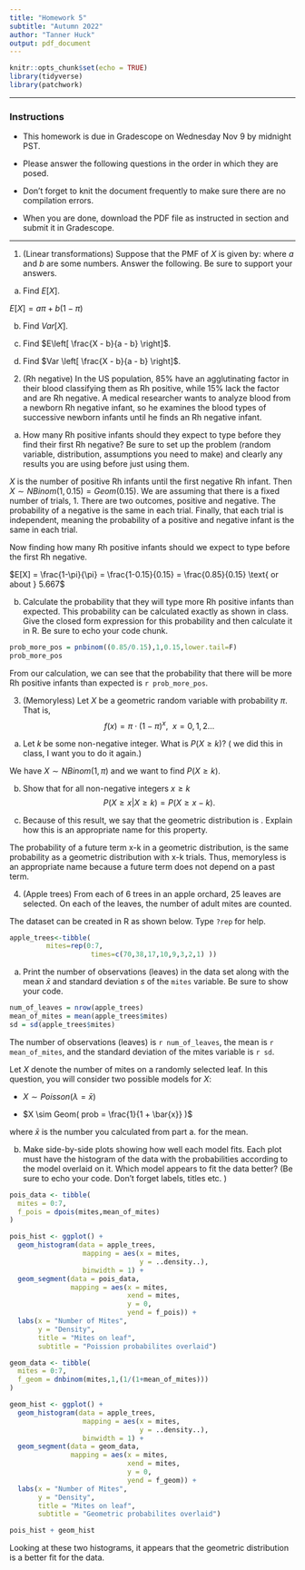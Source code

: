 ---
title: "Homework 5"
subtitle: "Autumn 2022"
author: "Tanner Huck"
output: pdf_document
---

```{r setup, include=FALSE}
knitr::opts_chunk$set(echo = TRUE)
library(tidyverse)
library(patchwork)
```

* * * 

### Instructions

- This homework is due in Gradescope on Wednesday Nov 9 by midnight PST.

- Please answer the following questions in the order in which they are posed. 

- Don't forget to knit the document frequently to make sure there are no compilation errors. 

- When you are done, download the PDF file as instructed in section and submit it in Gradescope. 


* * *

1. (Linear transformations) Suppose that the PMF of $X$ is given by:
   \begin{table}[h]
   \centering
   \begin{tabular}{ccc}
   $x$ & a & b \\ \hline
   $f(x)$ & $\pi$ & $(1-\pi)$ \\ \hline
   \end{tabular}
   \end{table}
   
   where $a$ and $b$ are some numbers. Answer the following. Be sure to support your answers.
   
a. Find $E \left[ X \right]$.

$E[X] = a\pi + b(1-\pi)$
   
b. Find $Var \left[ X \right]$.
\begin{align*}
Var[X] &= E[X^2] - \mu^2 \\
&= E[X^2] - E[X]^2 \\
&= a^2\pi + b^2(1-\pi) - (a\pi + b(1-\pi))^2 \\
&= a^2\pi + b^2(1-\pi) - (\pi(a-b)+b)^2 \\
&= \pi(a^2-b^2)+b^2-\pi^2(a-b)^2-2\pi b(a-b)-b^2 
\text{ , $b^2$ cancels and factor out $\pi(a-b)$}\\
&= \pi(a-b)[(a+b)-\pi(a-b)-2b] \\
&= \pi(a-b)[(a-b)-\pi(a-b)] \\
&= \pi(a-b)^2(1-\pi) 
\end{align*}

c. Find $E\left[ \frac{X - b}{a - b} \right]$.

\begin{align*}
E[\frac{X-b}{a-b}] &= \sum_{x}^{}\frac{X-b}{a-b}f(x) \\
&= \frac{a-b}{a-b}\pi + \frac{b-b}{a-b}(1-\pi) \\
&= 1\pi + 0(1-\pi)\\
&= \pi
\end{align*}

d. Find $Var \left[ \frac{X - b}{a - b} \right]$.
   
\begin{align*}
Var[\frac{X-b}{a-b}] &= (\frac{1}{a-b})^2Var[x] \\
&= (\frac{1}{a-b})^2 * \pi(a-b)^2(1-\pi) \\
&= \pi(1-\pi)
\end{align*}
   

2. (Rh negative) In the US population, 85% have an agglutinating factor in their blood classifying them as Rh positive, while 15% lack the factor and are Rh negative. A medical researcher wants to analyze blood from a newborn Rh negative infant, so he examines the blood types of successive newborn infants until he finds an Rh negative infant. 

a. How many Rh positive infants should they expect to type before they find their first Rh negative? Be sure to set up the problem (random variable, distribution, assumptions you need to make) and clearly \textbf{state} any results you are using before just using them.

$X$ is the number of positive Rh infants until the first negative Rh infant. Then $X \sim NBinom(1,0.15) = Geom(0.15)$. We are assuming that there is a fixed number of trials, 1. There are two outcomes, positive and negative. The probability of a negative is the same in each trial. Finally, that each trial is independent, meaning the probability of a positive and negative infant is the same in each trial.  

Now finding how many Rh positive infants should we expect to type before the first Rh negative.

$E[X] = \frac{1-\pi}{\pi} = \frac{1-0.15}{0.15} = \frac{0.85}{0.15} \text{ or about } 5.667$

b. Calculate the probability that they will type more Rh positive infants than expected. This probability can be calculated exactly as shown in class. Give the closed form expression for this probability and then calculate it in R. Be sure to echo your code chunk.  

```{r prob_more_than_expected, echo = T}
prob_more_pos = pnbinom((0.85/0.15),1,0.15,lower.tail=F)
prob_more_pos
```
From our calculation, we can see that the probability that there will be more Rh positive infants than expected is `r prob_more_pos`.
   
3. (Memoryless) Let $X$ be a geometric random variable with probability $\pi$. That is,
$$f(x) = \pi \cdot (1 - \pi)^{x}, \ \ x = 0, 1, 2 \dots$$ 

a. Let $k$ be some non-negative integer. What is $P(X \geq k)$?  (\emph{Hint:} we did this in class, I want you to do it again.)

We have $X \sim NBinom(1,\pi)$ and we want to find $P(X \geq k)$.
\begin{align*}
P(X \geq k) &= P(X = k) + P(X = k+1) + P(X + k+2) + \dots \\
&= \pi(1-\pi)^k + \pi(1-\pi)^{k+1} + \pi(1-\pi)^{k+2} + \dots \\
&= (1-\pi)^k * \sum_{x=k}^{\infty} \pi(1-\pi)^{x} \\
&= (1-\pi)^k
\end{align*}

b. Show that for all non-negative integers  $x \geq k$
$$P(X \geq x | X \geq k) = P(X \geq x -k).$$
\begin{align*}
P(X \geq x | X \geq k) &= \frac{P(X \geq x \cap X \geq k)}{P(X \geq k)} \\
&= \frac{P((1-\pi)^x \cap (1-\pi)^k)}{P(1-\pi)^k} \text{ Since x $\geq$ k} \\
&= \frac{P(1-\pi)^x}{P(1-\pi)^k} \\
&= P(1-\pi)^{x-k} \\
&= P(X \geq x - k)
\end{align*}

c. Because of this result, we say that the geometric distribution is \emph{memoryless}. Explain how this is an appropriate name for this property.

The probability of a future term x-k in a geometric distribution, is the same probability as a geometric distribution with x-k trials. Thus, memoryless is an appropriate name because a future term does not depend on a past term.

4. (Apple trees) From each of 6 trees in an apple orchard, 25 leaves are selected. On each of the leaves, the number of adult mites are counted. 

\begin{table}[h]
\centering
\begin{tabular}{c|ccccccccc} \hline
$x$ & 0 & 1 & 2 & 3 & 4 & 5 & 6 & 7 & 8+ \\
count & 70 & 38 & 17 & 10 & 9 & 3 & 2 & 1 & 0 \\ \hline
\end{tabular}
\end{table}

The dataset can be created in R as shown below. Type `?rep` for help. 

```{r apple-data, echo = FALSE}
apple_trees<-tibble(
         mites=rep(0:7,
                    times=c(70,38,17,10,9,3,2,1) ))

```

a. Print the number of observations (leaves) in the data set along with the mean $\bar{x}$ and standard deviation $s$ of the `mites` variable. Be sure to show your code. 

```{r mean and sd}
num_of_leaves = nrow(apple_trees)
mean_of_mites = mean(apple_trees$mites)
sd = sd(apple_trees$mites)
```

The number of observations (leaves) is `r num_of_leaves`, the mean is `r mean_of_mites`, and the standard deviation of the mites variable is `r sd`.

Let $X$ denote the number of mites on a randomly selected leaf. In this question, you will consider two possible models for $X$:

 - $X \sim Poisson(\lambda = \bar{x})$ 
    
 - $X \sim Geom( prob = \frac{1}{1 + \bar{x}} )$
    
  where $\bar{x}$ is the number you calculated from part a. for the mean. 
  

b. Make side-by-side plots showing how well each model fits. Each plot must have the histogram of the data with the probabilities according to the model overlaid on it. Which model appears to fit the data better? (Be sure to echo your code. Don't forget labels, titles etc. )

   \emph{Hint: For help with the code for side-by-side plots, look at Section 8.1 on the negative binomial. For help on overlaying theoretical probabilities on a histogram, look at  section 8.2 on the Poisson distribution.}

```{r poisson and geom histogram, echo = T}
pois_data <- tibble(
  mites = 0:7,
  f_pois = dpois(mites,mean_of_mites)
)

pois_hist <- ggplot() +
  geom_histogram(data = apple_trees,
                  mapping = aes(x = mites, 
                                y = ..density..),
                  binwidth = 1) +
  geom_segment(data = pois_data,
               mapping = aes(x = mites,
                             xend = mites,
                             y = 0,
                             yend = f_pois)) +
  labs(x = "Number of Mites", 
       y = "Density",
       title = "Mites on leaf",
       subtitle = "Poission probabilites overlaid")

geom_data <- tibble(
  mites = 0:7,
  f_geom = dnbinom(mites,1,(1/(1+mean_of_mites)))
)

geom_hist <- ggplot() +
  geom_histogram(data = apple_trees,
                  mapping = aes(x = mites, 
                                y = ..density..),
                  binwidth = 1) +
  geom_segment(data = geom_data,
               mapping = aes(x = mites,
                             xend = mites,
                             y = 0,
                             yend = f_geom)) +
  labs(x = "Number of Mites", 
       y = "Density",
       title = "Mites on leaf",
       subtitle = "Geometric probabilites overlaid")

pois_hist + geom_hist
```

Looking at these two histograms, it appears that the geometric distribution is a better fit for the data.


